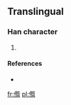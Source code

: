 ==Translingual==

===Han character===
{{Han char|rn=9|rad=人|as=12|sn=14|four=|canj=人竹心日 (OHPA)}}

# {{defn|Han|sort=人12}}

====References====
* {{Han ref|kx=0118.051|dkj=|dj=|hdz=|uh=3490|ud=13456|bh=|bd=}}

[[fr:㒐]]
[[pl:㒐]]